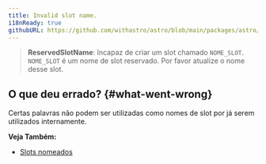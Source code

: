 ```yaml
---
title: Invalid slot name.
i18nReady: true
githubURL: https://github.com/withastro/astro/blob/main/packages/astro/src/core/errors/errors-data.ts
---
```


> **ReservedSlotName**: Incapaz de criar um slot chamado `NOME_SLOT`. `NOME_SLOT` é um nome de slot reservado. Por favor atualize o nome desse slot.

## O que deu errado? \{#what-went-wrong\}

Certas palavras não podem ser utilizadas como nomes de slot por já serem utilizados internamente.

**Veja Também:**
-  [Slots nomeados](/pt-br/basics/astro-components/#named-slots)
